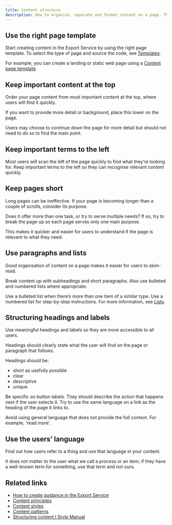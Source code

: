 ```yaml
---
title: Content structure
description: How to organise, separate and format content on a page. These structural principles apply to almost all contexts and users.
---
```


## Use the right page template

Start creating content in the Export Service by using the right page template. To select the type of page and source the code, see [Templates](https://design-system.agriculture.gov.au/templates).

For example, you can create a landing or static web page using a [Content page template](https://design-system.agriculture.gov.au/templates/content).

## Keep important content at the top

Order your page content from most important content at the top, where users will find it quickly.

If you want to provide more detail or background, place this lower on the page.

Users may choose to continue down the page for more detail but should not need to do so to find the main point.

## Keep important terms to the left

Most users will scan the left of the page quickly to find what they’re looking for. Keep important terms to the left so they can recognise relevant content quickly.

## Keep pages short

Long pages can be ineffective. If your page is becoming longer than a couple of scrolls, consider its purpose.

Does it offer more than one task, or try to serve multiple needs? If so, try to break the page up so each page serves only one main purpose.

This makes it quicker and easier for users to understand if the page is relevant to what they need.

## Use paragraphs and lists

Good organisation of content on a page makes it easier for users to skim-read.

Break content up with subheadings and short paragraphs. Also use bulleted and numbered lists where appropriate.

Use a bulleted list when there’s more than one item of a similar type. Use a numbered list for step-by-step instructions. For more information, see [Lists](https://www.stylemanual.gov.au/structuring-content/lists).

## Structuring headings and labels

Use meaningful headings and labels so they are more accessible to all users.

Headings should clearly state what the user will find on the page or paragraph that follows.

Headings should be:

- short as usefully possible
- clear
- descriptive
- unique.

Be specific on button labels. They should describe the action that happens next if the user selects it. Try to use the same language on a link as the heading of the page it links to.

Avoid using general language that does not provide the full context. For example, ‘read more’.

## Use the users’ language

Find out how users refer to a thing and use that language in your content.

It does not matter to the user what we call a process or an item; if they have a well-known term for something, use that term and not ours.

## Related links

- [How to create guidance in the Export Service](/guides/how-to-create-guidance)
- [Content principles](./content-principles)
- [Content styles](./content-styles)
- [Content patterns](./content-patterns)
- [Structuring content I Style Manual](https://www.stylemanual.gov.au/structuring-content)
